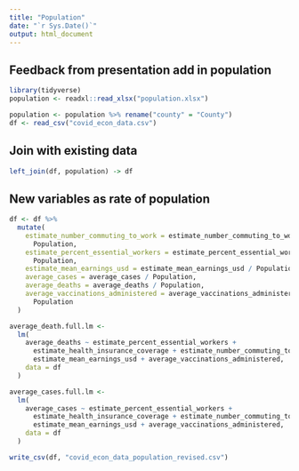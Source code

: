 ```yaml
---
title: "Population"
date: "`r Sys.Date()`"
output: html_document
---
```


## Feedback from presentation add in population

```r
library(tidyverse)
population <- readxl::read_xlsx("population.xlsx")

population <- population %>% rename("county" = "County") 
df <- read_csv("covid_econ_data.csv")
```

## Join with existing data 
```r
left_join(df, population) -> df
```

## New variables as rate of population

```r
df <- df %>%
  mutate(
    estimate_number_commuting_to_work = estimate_number_commuting_to_work /
      Population,
    estimate_percent_essential_workers = estimate_percent_essential_workers /
      Population,
    estimate_mean_earnings_usd = estimate_mean_earnings_usd / Population,
    average_cases = average_cases / Population,
    average_deaths = average_deaths / Population,
    average_vaccinations_administered = average_vaccinations_administered /
      Population
  )
```


```r
average_death.full.lm <-
  lm(
    average_deaths ~ estimate_percent_essential_workers +
      estimate_health_insurance_coverage + estimate_number_commuting_to_work +
      estimate_mean_earnings_usd + average_vaccinations_administered,
    data = df
  )

average_cases.full.lm <-
  lm(
    average_cases ~ estimate_percent_essential_workers +
      estimate_health_insurance_coverage + estimate_number_commuting_to_work +
      estimate_mean_earnings_usd + average_vaccinations_administered,
    data = df
  )
```

```r
write_csv(df, "covid_econ_data_population_revised.csv")
```

